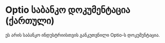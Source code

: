# Optio საბანკო დოკუმენტაცია (ქართული)

ეს არის საბანკო ინდუსტრიისთვის განკუთვნილი Optio-ს დოკუმენტაცია.
